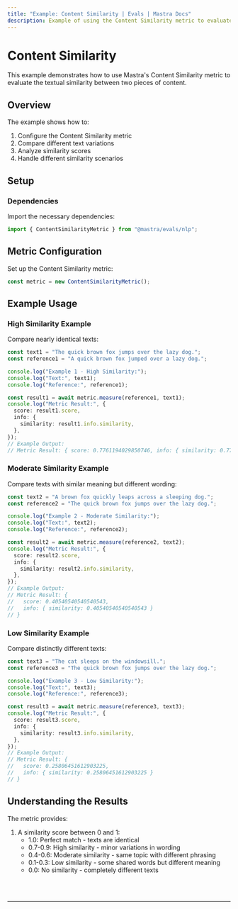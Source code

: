 ```yaml
---
title: "Example: Content Similarity | Evals | Mastra Docs"
description: Example of using the Content Similarity metric to evaluate text similarity between content.
---
```



# Content Similarity

This example demonstrates how to use Mastra's Content Similarity metric to evaluate the textual similarity between two pieces of content.

## Overview

The example shows how to:

1. Configure the Content Similarity metric
2. Compare different text variations
3. Analyze similarity scores
4. Handle different similarity scenarios

## Setup

### Dependencies

Import the necessary dependencies:

```typescript copy showLineNumbers filename="src/index.ts"
import { ContentSimilarityMetric } from "@mastra/evals/nlp";
```

## Metric Configuration

Set up the Content Similarity metric:

```typescript copy showLineNumbers{4} filename="src/index.ts"
const metric = new ContentSimilarityMetric();
```

## Example Usage

### High Similarity Example

Compare nearly identical texts:

```typescript copy showLineNumbers{7} filename="src/index.ts"
const text1 = "The quick brown fox jumps over the lazy dog.";
const reference1 = "A quick brown fox jumped over a lazy dog.";

console.log("Example 1 - High Similarity:");
console.log("Text:", text1);
console.log("Reference:", reference1);

const result1 = await metric.measure(reference1, text1);
console.log("Metric Result:", {
  score: result1.score,
  info: {
    similarity: result1.info.similarity,
  },
});
// Example Output:
// Metric Result: { score: 0.7761194029850746, info: { similarity: 0.7761194029850746 } }
```

### Moderate Similarity Example

Compare texts with similar meaning but different wording:

```typescript copy showLineNumbers{23} filename="src/index.ts"
const text2 = "A brown fox quickly leaps across a sleeping dog.";
const reference2 = "The quick brown fox jumps over the lazy dog.";

console.log("Example 2 - Moderate Similarity:");
console.log("Text:", text2);
console.log("Reference:", reference2);

const result2 = await metric.measure(reference2, text2);
console.log("Metric Result:", {
  score: result2.score,
  info: {
    similarity: result2.info.similarity,
  },
});
// Example Output:
// Metric Result: {
//   score: 0.40540540540540543,
//   info: { similarity: 0.40540540540540543 }
// }
```

### Low Similarity Example

Compare distinctly different texts:

```typescript copy showLineNumbers{39} filename="src/index.ts"
const text3 = "The cat sleeps on the windowsill.";
const reference3 = "The quick brown fox jumps over the lazy dog.";

console.log("Example 3 - Low Similarity:");
console.log("Text:", text3);
console.log("Reference:", reference3);

const result3 = await metric.measure(reference3, text3);
console.log("Metric Result:", {
  score: result3.score,
  info: {
    similarity: result3.info.similarity,
  },
});
// Example Output:
// Metric Result: {
//   score: 0.25806451612903225,
//   info: { similarity: 0.25806451612903225 }
// }
```

## Understanding the Results

The metric provides:

1. A similarity score between 0 and 1:
   - 1.0: Perfect match - texts are identical
   - 0.7-0.9: High similarity - minor variations in wording
   - 0.4-0.6: Moderate similarity - same topic with different phrasing
   - 0.1-0.3: Low similarity - some shared words but different meaning
   - 0.0: No similarity - completely different texts

<br />
<br />
<hr className="dark:border-[#404040] border-gray-300" />
<br />
<br />
<GithubLink
  link={
    "https://github.com/mastra-ai/mastra/blob/main/examples/basics/evals/content-similarity"
  }
/>
